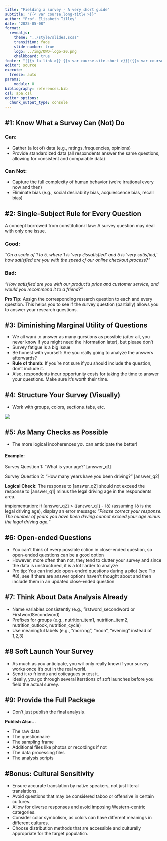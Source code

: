 ```yaml
---
title: "Fielding a survey - A very short guide"
subtitle: "{{< var course.long-title >}}"
author: "Prof. Elizabeth Tilley"
date: "2025-05-08"
format: 
  revealjs: 
    theme: "../style/slides.scss"
    transition: fade
    slide-number: true
    logo: ../img/OWD-logo-20.png
    chalkboard: true
footer: "[{{< fa link >}} {{< var course.site-short >}}]({{< var course.site >}})"
editor: source
execute:
  freeze: auto
params:
    module: 8
bibliography: references.bib
csl: apa.csl
editor_options: 
  chunk_output_type: console
---
```


## #1: Know What a Survey Can (Not) Do 

### Can: 

* Gather (a lot of) data (e.g., ratings, frequencies, opinions) 
* Provide standardized data (all respondents answer the same questions, allowing for consistent and comparable data) 

### Can Not: 

* Capture the full complexity of human behavior (we’re irrational every now and then) 
* Eliminate bias (e.g., social desirability bias, acquiescence bias, recall bias) 

## #2: Single-Subject Rule for Every Question 

A concept borrowed from constitutional law: A survey question may deal with only one issue. 

### Good: 

*"On a scale of 1 to 5, where 1 is 'very dissatisfied' and 5 is 'very satisfied,' how satisfied are you with the speed of our online checkout process?"* 

### Bad: 

*"How satisfied are you with our product's price and customer service, and would you recommend it to a friend?"*

**Pro Tip:** Assign the corresponding research question to each and every question. This helps you to see if the survey question (partially) allows you to answer your research questions. 

## #3: Diminishing Marginal Utility of Questions 

* We all want to answer as many questions as possible (after all, you never know if you might need the information later), but please don’t 
* Survey fatigue is a big issue 
* Be honest with yourself: Are you really going to analyze the answers afterwards? 
* **Rule of thumb:** If you’re not sure if you should include the question, don’t include it. 
* Also, respondents incur opportunity costs for taking the time to answer your questions. Make sure it’s worth their time.

## #4: Structure Your Survey (Visually) 

* Work with groups, colors, sections, tabs, etc.

![](img/lec-10/kobo-picture.png)

## #5: As Many Checks as Possible 

* The more logical incoherences you can anticipate the better! 

#### Example: 

Survey Question 1: "What is your age?" \[answer\_q1] 

Survey Question 2: "How many years have you been driving?” \[answer\_q2] 

**Logical Check:** The response to \[answer\_q2] should not exceed the response to \[answer\_q1] minus the legal driving age in the respondents area. 

Implementation: If \[answer\_q2] > (\[answer\_q1] - 18) (assuming 18 is the legal driving age), display an error message: *"Please correct your response. The number of years you have been driving cannot exceed your age minus the legal driving age."*

## #6: Open-ended Questions 

* You can’t think of every possible option in close-ended question, so open-ended questions can be a good option 
* However, more often than not, they tend to clutter your survey and since the data is unstructured, it is a lot harder to analyze 
* Pro tip: You can include open-ended questions during a pilot (see Tip #8), see if there are answer options haven’t thought about and then include them in an updated close-ended question 

## #7: Think About Data Analysis Already 

* Name variables consistently (e.g., firstword\_secondword or FirstwordSecondword) 
* Prefixes for groups (e.g., nutrition\_item1, nutrition\_item2, nutrition\_outlook, nutrition\_cycle) 
* Use meaningful labels (e.g., “morning”, “noon”, “evening” instead of 1,2,3) 

## #8 Soft Launch Your Survey 

* As much as you anticipate, you will only really know if your survey works once it’s out in the real world. 
* Send it to friends and colleagues to test it. 
* Ideally, you go through several iterations of soft launches before you field the actual survey. 

## #9: Provide the Full Package

* Don't just publish the final analysis.

**Publish Also…**

* The raw data 
* The questionnaire 
* The sampling frame 
* Additional files like photos or recordings if not 
* The data processing files 
* The analysis scripts 

## #Bonus: Cultural Sensitivity 

* Ensure accurate translation by native speakers, not just literal translations. 
* Avoid questions that may be considered taboo or offensive in certain cultures. 
* Allow for diverse responses and avoid imposing Western-centric categories.
* Consider color symbolism, as colors can have different meanings in different cultures. 
* Choose distribution methods that are accessible and culturally appropriate for the target population.